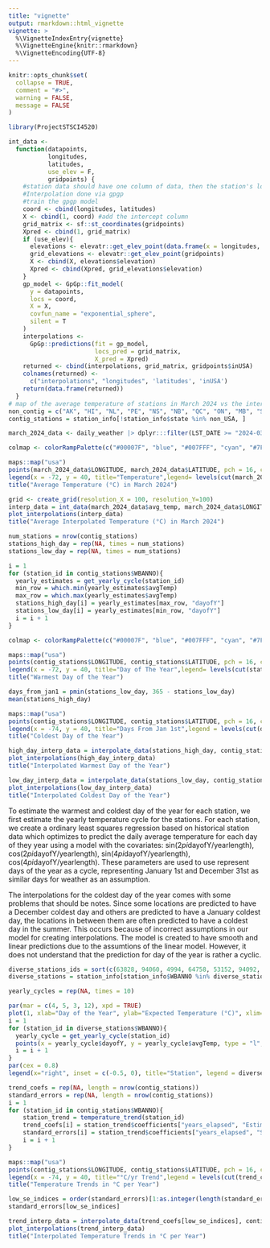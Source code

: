 ```yaml
---
title: "vignette"
output: rmarkdown::html_vignette
vignette: >
  %\VignetteIndexEntry{vignette}
  %\VignetteEngine{knitr::rmarkdown}
  %\VignetteEncoding{UTF-8}
---
```


```r
knitr::opts_chunk$set(
  collapse = TRUE,
  comment = "#>",
  warning = FALSE,
  message = FALSE
)
```

```r
library(ProjectSTSCI4520)
```

```r
int_data <-
  function(datapoints,
           longitudes,
           latitudes,
           use_elev = F,
           gridpoints) {
    #station data should have one column of data, then the station's longitude and latitude
    #Interpolation done via gpgp
    #train the gpgp model
    coord <- cbind(longitudes, latitudes)
    X <- cbind(1, coord) #add the intercept column
    grid_matrix <- sf::st_coordinates(gridpoints)
    Xpred <- cbind(1, grid_matrix)
    if (use_elev){
      elevations <- elevatr::get_elev_point(data.frame(x = longitudes, y = latitudes), prj = 4326)
      grid_elevations <- elevatr::get_elev_point(gridpoints)
      X <- cbind(X, elevations$elevation)
      Xpred <- cbind(Xpred, grid_elevations$elevation)
    }
    gp_model <- GpGp::fit_model(
      y = datapoints,
      locs = coord,
      X = X,
      covfun_name = "exponential_sphere",
      silent = T
    )
    interpolations <-
      GpGp::predictions(fit = gp_model,
                        locs_pred = grid_matrix,
                        X_pred = Xpred)
    returned <- cbind(interpolations, grid_matrix, gridpoints$inUSA)
    colnames(returned) <-
      c("interpolations", "longitudes", 'latitudes', 'inUSA')
    return(data.frame(returned))
  }
# map of the average temperature of stations in March 2024 vs the interpolated data map
non_contig = c("AK", "HI", "NL", "PE", "NS", "NB", "QC", "ON", "MB", "SK", "AB", "BC", "YT", "NT", "NU")
contig_stations = station_info[!station_info$state %in% non_USA, ]

march_2024_data <- daily_weather |> dplyr:::filter(LST_DATE >= "2024-03-01", LST_DATE < "2024-04-01", !state %in% non_USA) |> dplyr:::group_by(`station name`, LONGITUDE, LATITUDE) |> dplyr:::summarise(avg_temp = mean(T_DAILY_AVG))

colmap <- colorRampPalette(c("#00007F", "blue", "#007FFF", "cyan", "#7FFF7F", "yellow", "#FF7F00", "red", "#7F0000"))

maps::map("usa")
points(march_2024_data$LONGITUDE, march_2024_data$LATITUDE, pch = 16, col =  colmap(10)[cut(march_2024_data$avg_temp, 10)])
legend(x = -72, y = 40, title="Temperature",legend= levels(cut(march_2024_data$avg_temp, 10)), col = colmap(10), pch=20, xpd=TRUE)
title("Average Temperature (°C) in March 2024")

grid <- create_grid(resolution_X = 100, resolution_Y=100)
interp_data = int_data(march_2024_data$avg_temp, march_2024_data$LONGITUDE, march_2024_data$LATITUDE, gridpoints = grid, use_elev = T)
plot_interpolations(interp_data)
title("Average Interpolated Temperature (°C) in March 2024")
```



```r
num_stations = nrow(contig_stations)
stations_high_day = rep(NA, times = num_stations)
stations_low_day = rep(NA, times = num_stations)

i = 1
for (station_id in contig_stations$WBANNO){
  yearly_estimates = get_yearly_cycle(station_id)
  min_row = which.min(yearly_estimates$avgTemp)
  max_row = which.max(yearly_estimates$avgTemp)
  stations_high_day[i] = yearly_estimates[max_row, "dayofY"]
  stations_low_day[i] = yearly_estimates[min_row, "dayofY"]
  i = i + 1
}

colmap <- colorRampPalette(c("#00007F", "blue", "#007FFF", "cyan", "#7FFF7F", "yellow", "#FF7F00", "red", "#7F0000"))

maps::map("usa")
points(contig_stations$LONGITUDE, contig_stations$LATITUDE, pch = 16, col =  colmap(10)[cut(stations_high_day, 10)])
legend(x = -72, y = 40, title="Day of The Year",legend= levels(cut(stations_high_day, 10)), col = colmap(10), pch=20, xpd=TRUE)
title("Warmest Day of the Year")

days_from_jan1 = pmin(stations_low_day, 365 - stations_low_day)
mean(stations_high_day)

maps::map("usa")
points(contig_stations$LONGITUDE, contig_stations$LATITUDE, pch = 16, col =  colmap(10)[cut(days_from_jan1, 10)])
legend(x = -74, y = 40, title="Days From Jan 1st",legend = levels(cut(days_from_jan1, 10)), col = colmap(10), pch=20, xpd=TRUE)
title("Coldest Day of the Year")

high_day_interp_data = interpolate_data(stations_high_day, contig_stations$LONGITUDE, contig_stations$LATITUDE, gridpoints = grid)
plot_interpolations(high_day_interp_data)
title("Interpolated Warmest Day of the Year")

low_day_interp_data = interpolate_data(stations_low_day, contig_stations$LONGITUDE, contig_stations$LATITUDE, gridpoints = grid)
plot_interpolations(low_day_interp_data)
title("Interpolated Coldest Day of the Year")
```

To estimate the warmest and coldest day of the year for each station, we first estimate the yearly temperature cycle for the stations. For each station, we create a ordinary least squares regression based on historical station data which optimizes to predict the daily average temperature for each day of they year using a model with the covariates: sin(2*pi*dayofY/yearlength), cos(2*pi*dayofY/yearlength), sin(4*pi*dayofY/yearlength), cos(4*pi*dayofY/yearlength). These parameters are used to use represent days of the year as a cycle, representing January 1st and December 31st as similar days for weather as an assumption.

The interpolations for the coldest day of the year comes with some problems that should be notes. Since some locations are predicted to have a December coldest day and others are predicted to have a January coldest day, the locations in between them are often predicted to have a coldest day in the summer. This occurs because of incorrect assumptions in our model for creating interpolations. The model is created to have smooth and linear predictions due to the assumtions of the linear model. However, it does not understand that the prediction for day of the year is rather a cyclic.

```r
diverse_stations_ids = sort(c(63828, 94060, 4994, 64758, 53152, 94092, 53968, 94645, 54808, 4223))
diverse_stations = station_info[station_info$WBANNO %in% diverse_stations_ids, ]

yearly_cycles = rep(NA, times = 10)

par(mar = c(4, 5, 3, 12), xpd = TRUE)
plot(1, xlab="Day of the Year", ylab="Expected Temperature (°C)", xlim=c(1, 365), ylim=c(-20, 30))
i = 1
for (station_id in diverse_stations$WBANNO){
  yearly_cycle = get_yearly_cycle(station_id)
  points(x = yearly_cycle$dayofY, y = yearly_cycle$avgTemp, type = "l", col = rainbow(10)[i], lwd = 2, lty = i)
  i = i + 1
}
par(cex = 0.8)
legend(x="right", inset = c(-0.5, 0), title="Station", legend = diverse_stations$`station name`, col = rainbow(10), lty = 1:10, pch=20)
```

```r
trend_coefs = rep(NA, length = nrow(contig_stations))
standard_errors = rep(NA, length = nrow(contig_stations))
i = 1
for (station_id in contig_stations$WBANNO){
    station_trend = temperature_trend(station_id)
    trend_coefs[i] = station_trend$coefficients["years_elapsed", "Estimate"]
    standard_errors[i] = station_trend$coefficients["years_elapsed", "Std. Error"]
    i = i + 1
}

maps::map("usa")
points(contig_stations$LONGITUDE, contig_stations$LATITUDE, pch = 16, col =  colmap(10)[cut(trend_coefs, 10)])
legend(x = -74, y = 40, title="°C/yr Trend",legend = levels(cut(trend_coefs, 10)), col = colmap(10), pch=20, xpd=TRUE)
title("Temperature Trends in °C per Year")

low_se_indices = order(standard_errors)[1:as.integer(length(standard_errors) * 0.9)]
standard_errors[low_se_indices]

trend_interp_data = interpolate_data(trend_coefs[low_se_indices], contig_stations$LONGITUDE[low_se_indices], contig_stations$LATITUDE[low_se_indices], gridpoints = grid)
plot_interpolations(trend_interp_data)
title("Interpolated Temperature Trends in °C per Year")
```

```r

```



